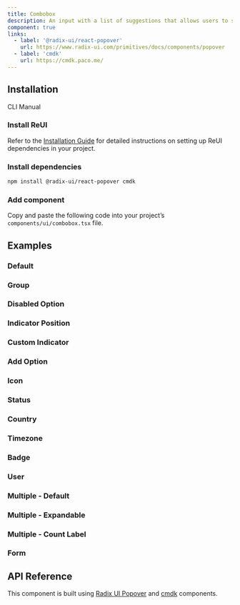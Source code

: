 ```yaml
---
title: Combobox
description: An input with a list of suggestions that allows users to select from the list or enter a custom value.
component: true
links:
  - label: '@radix-ui/react-popover'
    url: https://www.radix-ui.com/primitives/docs/components/popover
  - label: 'cmdk'
    url: https://cmdk.paco.me/
---
```


## Installation

<Tabs defaultValue="cli">

<TabsList>
  <TabsTrigger value="cli">CLI</TabsTrigger>
  <TabsTrigger value="manual">Manual</TabsTrigger>
</TabsList>

<TabsContent value="cli">
  <CliCommands name="combobox" />
</TabsContent>

<TabsContent value="manual">    
<Steps>

### Install ReUI

Refer to the [Installation Guide](/docs/installation) for detailed instructions on setting up ReUI dependencies in your project.

### Install dependencies

```bash
npm install @radix-ui/react-popover cmdk
```

### Add component

Copy and paste the following code into your project’s `components/ui/combobox.tsx` file.

<ComponentPreview name="combobox" />

</Steps>

</TabsContent>

</Tabs>

## Examples

### Default

<ExamplePreview path="combobox/default" />

### Group

<ExamplePreview path="combobox/group" />

### Disabled Option

<ExamplePreview path="combobox/disabled-option" />

### Indicator Position

<ExamplePreview path="combobox/indicator-position" />

### Custom Indicator

<ExamplePreview path="combobox/custom-indicator" />

### Add Option

<ExamplePreview path="combobox/add-option" />

### Icon

<ExamplePreview path="combobox/icon" />

### Status

<ExamplePreview path="combobox/status" />

### Country

<ExamplePreview path="combobox/country" codeHeight={700} />

### Timezone

<ExamplePreview path="combobox/timezone" />

### Badge

<ExamplePreview path="combobox/badge" />

### User

<ExamplePreview path="combobox/user" />

### Multiple - Default

<ExamplePreview path="combobox/multiple-default" />

### Multiple - Expandable

<ExamplePreview path="combobox/multiple-expandable" />

### Multiple - Count Label

<ExamplePreview path="combobox/multiple-count-label" />

### Form

<ExamplePreview path="combobox/form" />

## API Reference

This component is built using [Radix UI Popover](https://www.radix-ui.com/primitives/docs/components/popover)
and [cmdk](https://cmdk.paco.me/) components.

